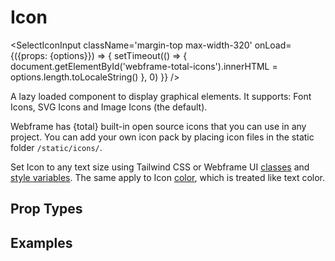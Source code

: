

# Icon

<SelectIconInput className='margin-top max-width-320'
                 onLoad={({props: {options}}) => {
                   setTimeout(() => {
                     document.getElementById('webframe-total-icons').innerHTML = options.length.toLocaleString()
                   }, 0)
                 }} />

A lazy loaded component to display graphical elements. It supports: Font Icons, SVG Icons and Image Icons (the default).

Webframe has {total} built-in open source icons that you can use in any project. You can add your own icon pack by placing icon files in the static folder `/static/icons/`.

Set Icon to any text size using Tailwind CSS or Webframe UI [classes](/docs/ui/styles/classes) and [style variables](/docs/ui/styles/variables). The same apply to Icon [color](/docs/ui/styles/colors), which is treated like text color.

## Prop Types

<PropsTable component={Icon} />

## Examples

<CodeExample desc='Default Image Icon'>
  <Icon name='heart' />
</CodeExample>

<CodeExample desc='Largest Font Icon'>
  <Icon font name='logo' className='font-largest' />
</CodeExample>

<CodeExample desc='Arbitrary Icon Size'>
  <Icon name='logo/tailwindcss' className='text-[64px]' />
</CodeExample>

<CodeExample desc='Theme Colors'>
  <Row className='gap wrap'>
    <Icon name='heart' className='color-primary' />
    <Icon name='heart' className='color-secondary' />
    <Icon name='heart' className='color-accent' />
  </Row>
</CodeExample>

